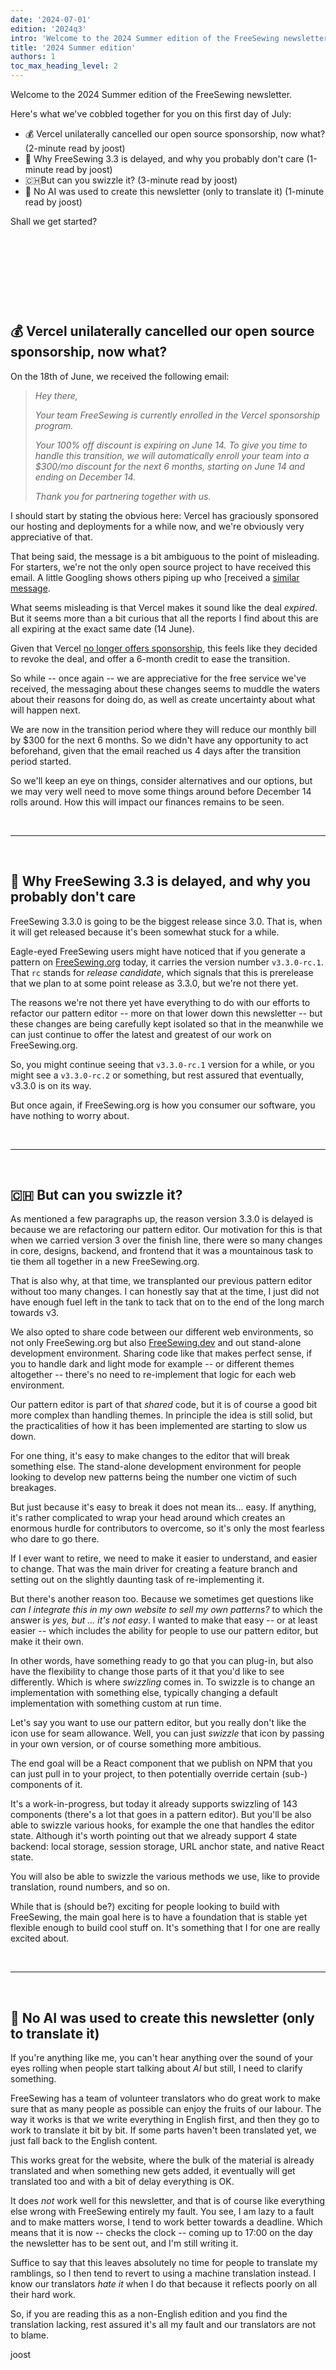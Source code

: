 ```yaml
---
date: '2024-07-01'
edition: '2024q3'
intro: 'Welcome to the 2024 Summer edition of the FreeSewing newsletter.'
title: '2024 Summer edition'
authors: 1
toc_max_heading_level: 2
---
```


Welcome to the 2024 Summer edition of the FreeSewing newsletter.

Here's what we've cobbled together for you on this first day of July:

- 💰 Vercel unilaterally cancelled our open source sponsorship, now what? (2-minute read by joost)
- 🚢 Why FreeSewing 3.3 is delayed, and why you probably don't care (1-minute read by joost)
- 🇨🇭But can you swizzle it? (3-minute read by joost)
- 🤖 No AI was used to create this newsletter (only to translate it) (1-minute read by joost)

<!-- truncate -->

Shall we get started?

&nbsp;

&nbsp;

&nbsp;

&nbsp;

## 💰 Vercel unilaterally cancelled our open source sponsorship, now what?

On the 18th of June, we received the following email:

> _Hey there,_
>
> _Your team FreeSewing is currently enrolled in the Vercel sponsorship program._
>
> _Your 100% off discount is expiring on June 14. To give you time to handle this transition, we will automatically enroll your team into a $300/mo discount for the next 6 months, starting on June 14 and ending on December 14._
>
> _Thank you for partnering together with us._

I should start by stating the obvious here: Vercel has graciously sponsored our
hosting and deployments for a while now, and we're obviously very appreciative
of that.

That being said, the message is a bit ambiguous to the point of misleading.
For starters, we're not the only open source project to have received this
email. A little Googling shows others piping up who [received a
[similar](https://x.com/Siddhant_K_code/status/1801447290076545099)
[message](https://www.reddit.com/r/nextjs/comments/1dfh7ak/vercel_just_ended_my_opensource_sponsorship/?rdt=41666).

What seems misleading is that Vercel makes it sound like the deal _expired_.
But it seems more than a bit curious that all the reports I find about this are
all expiring at the exact same date (14 June).

Given that Vercel [no longer offers
sponsorship](https://vercel.com/guides/can-vercel-sponsor-my-open-source-project),
this feels like they decided to revoke the deal, and offer a 6-month credit to
ease the transition.

So while -- once again -- we are appreciative for the free service we've
received, the messaging about these changes seems to muddle the waters
about their reasons for doing do, as well as create uncertainty about what
will happen next.

We are now in the transition period where they will reduce our monthly bill by
$300 for the next 6 months. So we didn't have any opportunity to act
beforehand, given that the email reached us 4 days after the transition period
started.

So we'll keep an eye on things, consider alternatives and our options, but we
may very well need to move some things around before December 14 rolls around.
How this will impact our finances remains to be seen.

&nbsp;

---

&nbsp;

## 🚢 Why FreeSewing 3.3 is delayed, and why you probably don't care

FreeSewing 3.3.0 is going to be the biggest release since 3.0. That is, when it
will get released because it's been somewhat stuck for a while.

Eagle-eyed FreeSewing users might have noticed that if you generate a pattern
on [FreeSewing.org](https://freesewing.org/) today, it carries the version
number `v3.3.0-rc.1`. That `rc` stands for _release candidate_, which signals
that this is prerelease that we plan to at some point release as 3.3.0, but
we're not there yet.

The reasons we're not there yet have everything to do with our efforts to
refactor our pattern editor -- more on that lower down this newsletter -- but
these changes are being carefully kept isolated so that in the meanwhile we can
just continue to offer the latest and greatest of our work on FreeSewing.org.

So, you might continue seeing that `v3.3.0-rc.1` version for a while, or you
might see a `v3.3.0-rc.2` or something, but rest assured that eventually,
v3.3.0 is on its way.

But once again, if FreeSewing.org is how you consumer our software, you have
nothing to worry about.

&nbsp;

---

&nbsp;

## 🇨🇭 But can you swizzle it?

As mentioned a few paragraphs up, the reason version 3.3.0 is delayed is
because we are refactoring our pattern editor. Our motivation for this is that
when we carried version 3 over the finish line, there were so many changes in
core, designs, backend, and frontend that it was a mountainous task to tie them
all together in a new FreeSewing.org.

That is also why, at that time, we transplanted our previous pattern editor
without too many changes. I can honestly say that at the time, I just did not
have enough fuel left in the tank to tack that on to the end of the long march
towards v3.

We also opted to share code between our different web
environments, so not only FreeSewing.org but also
[FreeSewing.dev](https://freesewing.dev/) and out stand-alone development
environment. Sharing code like that makes perfect sense, if you to handle dark
and light mode for example -- or different themes altogether -- there's no need
to re-implement that logic for each web environment.

Our pattern editor is part of that _shared_ code, but it is of course a good
bit more complex than handling themes. In principle the idea is still solid,
but the practicalities of how it has been implemented are starting to slow us
down.

For one thing, it's easy to make changes to the editor that will break
something else. The stand-alone development environment for people looking to
develop new patterns being the number one victim of such breakages.

But just because it's easy to break it does not mean its... easy. If anything,
it's rather complicated to wrap your head around which creates an enormous
hurdle for contributors to overcome, so it's only the most fearless who dare to
go there.

If I ever want to retire, we need to make it easier to understand, and easier
to change. That was the main driver for creating a feature branch and setting
out on the slightly daunting task of re-implementing it.

But there's another reason too. Because we sometimes get questions like _can I
integrate this in my own website to sell my own patterns?_ to which the answer
is _yes, but ... it's not easy_. I wanted to make that easy -- or at least
easier -- which includes the ability for people to use our pattern editor, but
make it their own.

In other words, have something ready to go that you can plug-in, but also have
the flexibility to change those parts of it that you'd like to see differently.
Which is where _swizzling_ comes in. To swizzle is to change an implementation
with something else, typically changing a default implementation with something
custom at run time.

Let's say you want to use our pattern editor, but you really don't like the
icon use for seam allowance. Well, you can just _swizzle_ that icon by passing
in your own version, or of course something more ambitious.

The end goal will be a React component that we publish on NPM that you can
just pull in to your project, to then potentially override certain (sub-)
components of it.

It's a work-in-progress, but today it already supports swizzling of 143
components (there's a lot that goes in a pattern editor). But you'll be also
able to swizzle various hooks, for example the one that handles the editor
state. Although it's worth pointing out that we already support 4 state
backend: local storage, session storage, URL anchor state, and native React
state.

You will also be able to swizzle the various methods we use, like to provide
translation, round numbers, and so on.

While that is (should be?) exciting for people looking to build with
FreeSewing, the main goal here is to have a foundation that is stable yet
flexible enough to build cool stuff on. It's something that I for one
are really excited about.

&nbsp;

---

&nbsp;

## 🤖 No AI was used to create this newsletter (only to translate it)

If you're anything like me, you can't hear anything over the sound of your eyes
rolling when people start talking about _AI_ but still, I need to clarify
something.

FreeSewing has a team of volunteer translators who do great work to make sure
that as many people as possible can enjoy the fruits of our labour. The way it
works is that we write everything in English first, and then they go to work to
translate it bit by bit. If some parts haven't been translated yet, we just
fall back to the English content.

This works great for the website, where the bulk of the material is already
translated and when something new gets added, it eventually will get translated
too and with a bit of delay everything is OK.

It does _not_ work well for this newsletter, and that is of course like
everything else wrong with FreeSewing entirely my fault. You see, I am lazy to
a fault and to make matters worse, I tend to work better towards a deadline.
Which means that it is now -- checks the clock -- coming up to 17:00 on the day
the newsletter has to be sent out, and I'm still writing it.

Suffice to say that this leaves absolutely no time for people to translate my
ramblings, so I then tend to revert to using a machine translation instead. I
know our translators _hate it_ when I do that because it reflects poorly on all
their hard work.

So, if you are reading this as a non-English edition and you find the
translation lacking, rest assured it's all my fault and our translators are not
to blame.

joost
